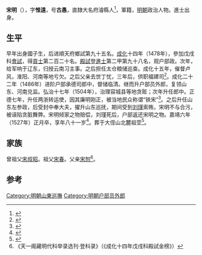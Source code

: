 {{for|本名为宋明的配音演员|宝木中阳}}

'''宋明'''（{{bd|1447年||1527年}}），字'''惟遠'''，号'''古愚'''，直隸大名府濬縣人<ref>{{Cite book|title=河南历史名人籍里研究|last=王兴亚，马怀云著|first=|publisher=郑州：中州古籍出版社|year=2002.01|isbn=7-5348-1886-9|location=|pages=537}}</ref>，軍籍，[[明朝|明朝]]政治人物。進士出身。

== 生平 ==
早年出身國子生，后进順天府鄉試第九十五名。[[成化|成化]]十四年（1478年），參加戊戌科[[會試|會試]]，得[[貢士|貢士]]第二百二十名。[[殿試|殿試]]登[[進士|進士]]第二甲第九十八名，观户部政。次年，给军响于辽东，归授云南习主事。之后担任太仓粮储巡查。成化十五年，催督卢风，淮阳、河南等地亏欠。之后父亲去世丁忧，三年后，供职福建司<ref>{{Cite book|title=淇水诗源 鹤壁|last=费银普主编|first=|publisher=郑州：河南科学技术出版社|year=2011.01|isbn=978-7-5349-4791-9|location=|pages=45}}</ref>。成化二十二年（1486年）进阶户部承德司郎中，督储临清。继而升户部员外郎，复领山东、河南兑监。弘治十七年（1504年），治理容城县等地贪赃；次年升任郎中。正德七年，升任两浙转运使，因其廉明刚正，被当地民众称谓“铁宋”<ref>{{Cite book|title=淇水诗源|last=[[李建东|李建东]]主编|first=|publisher=郑州：河南科学技术出版社|year=2010.03|isbn=7-5349-4424-4|location=|pages=46}}</ref>。之后升任山东左参政，后受封中奉大夫，擢升山东巡抚，期间受到[[劉瑾|刘瑾]]索贿，宋明不与合污，被诬陷贪脏舞弊。宋明倾家之物赔偿，刘瑾死后，户部返还宋明之物。嘉靖六年（1527年）正月卒，享年八十一岁<ref>{{Cite book|title=浚县志|last=浚县地方志编纂委员会编|first=|publisher=郑州：中州古籍出版社|year=1990.12|isbn=978-7-5348-0507-3|location=|pages=1038}}</ref>。葬于大侄山北麓祖茔<ref>{{Cite book|title=浚县志 1986-2000|last=王文章主编|first=|publisher=郑州：[[中州古籍出版社|中州古籍出版社]]|year=2007.10|isbn=978-7-5348-2746-4|location=`|pages=143-144}}</ref>。

== 家族 ==
曾祖父[[宋叔昭|宋叔昭]]。祖父[[宋春|宋春]]。父亲[[宋恕_(明朝)|宋恕]]<ref>《天一阁藏明代科举录选刊·登科录》（《成化十四年戊戌科殿試金榜》）</ref>。

==参考==
{{reflist}}

{{成化十四年戊戌科殿試金榜}}

{{Authority control}}

{{DEFAULTSORT:}}
[[Category:明朝山東巡撫|Category:明朝山東巡撫]]
[[Category:明朝户部员外郎|Category:明朝户部员外郎]]


{{明朝人物小作品}}